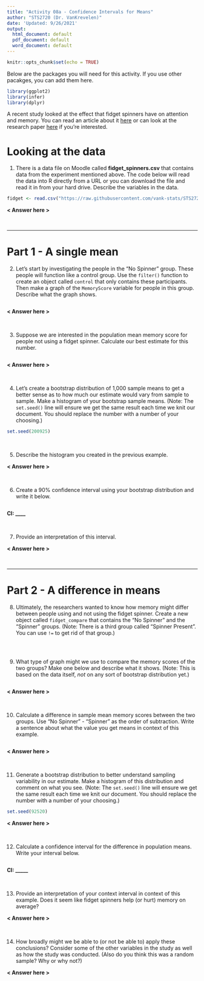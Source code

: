 ```yaml
---
title: "Activity 08a - Confidence Intervals for Means"
author: "STS2720 (Dr. VanKrevelen)"
date: 'Updated: 9/26/2021'
output:
  html_document: default
  pdf_document: default
  word_document: default
---
```


```r
knitr::opts_chunk$set(echo = TRUE)
```

Below are the packages you will need for this activity. If you use other pacakges, you can add them here.

```r
library(ggplot2)
library(infer)
library(dplyr)
```

A recent study looked at the effect that fidget spinners have on attention and memory. You can read an article about it [here](https://www.psypost.org/2019/11/study-finds-using-a-fidget-spinner-can-impair-memory-and-attention-54904) or can look at the research paper [here](https://onlinelibrary.wiley.com/doi/full/10.1002/acp.3610) if you're interested.


# Looking at the data

1. There is a data file on Moodle called **fidget_spinners.csv** that contains data from the experiment mentioned above. The code below will read the data into R directly from a URL or you can download the file and read it in from your hard drive. Describe the variables in the data.

```r
fidget <- read.csv("https://raw.githubusercontent.com/vank-stats/STS2720-Fall2021/main/fidget_spinners.csv")
```


**<  Answer here >**

<br>

---


# Part 1 - A single mean

2. Let's start by investigating the people in the "No Spinner" group. These people will function like a control group. Use the `filter()` function to create an object called `control` that only contains these participants. Then make a graph of the `MemoryScore` variable for people in this group. Describe what the graph shows.

```r

```

**<  Answer here >**

<br>


3. Suppose we are interested in the population mean memory score for people not using a fidget spinner. Calculate our best estimate for this number.

```r

```

**<  Answer here >**

<br>


4. Let's create a bootstrap distribution of 1,000 sample means to get a better sense as to how much our estimate would vary from sample to sample. Make a histogram of your bootstrap sample means. (Note: The `set.seed()` line will ensure we get the same result each time we knit our document. You should replace the number with a number of your choosing.)

```r
set.seed(200925)

```

<br>


5. Describe the histogram you created in the previous example.

**<  Answer here >**

<br>


6. Create a 90% confidence interval using your bootstrap distribution and write it below.

```r

```

**CI: ____ **

<br>


7. Provide an interpretation of this interval.

**<  Answer here >**

<br>

---


# Part 2 - A difference in means

8. Ultimately, the researchers wanted to know how memory might differ between people using and not using the fidget spinner. Create a new object called `fidget_compare` that contains the "No Spinner" and the "Spinner" groups. (Note: There is a third group called "Spinner Present". You can use `!=` to get rid of that group.)

```r

```

<br>


9. What type of graph might we use to compare the memory scores of the two groups? Make one below and describe what it shows. (Note: This is based on the data itself, *not* on any sort of bootstrap distribution yet.)

```r

```

**<  Answer here >**

<br>


10. Calculate a difference in sample mean memory scores between the two groups. Use "No Spinner" - "Spinner" as the order of subtraction. Write a sentence about what the value you get means in context of this example.

```r

```

**<  Answer here >**

<br>


11. Generate a bootstrap distribution to better understand sampling variability in our estimate. Make a histogram of this distribution and comment on what you see. (Note: The `set.seed()` line will ensure we get the same result each time we knit our document. You should replace the number with a number of your choosing.)

```r
set.seed(92520)

```

**<  Answer here >**

<br>


12. Calculate a confidence interval for the difference in population means. Write your interval below.

```r

```

**CI: _____**

<br>


13. Provide an interpretation of your context interval in context of this example. Does it seem like fidget spinners help (or hurt) memory on average?

**<  Answer here >**

<br>


14. How broadly might we be able to (or not be able to) apply these conclusions? Consider some of the other variables in the study as well as how the study was conducted. (Also do you think this was a random sample? Why or why not?)

**<  Answer here >**
